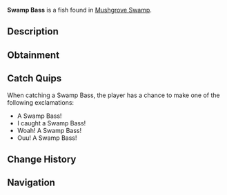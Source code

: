 {{FishInfobox
|image          = Swamp Bass.png
|rarity         = Common
|sea            = First Sea
|location       = [[Mushgrove Swamp]]
|sublocation    = 
|sources        = Fishing Rod
|radar_location = 
|xp             = 50
|weather        = Windy
|time           = 
|season         = Spring, Summer
|bait           = Worm
|base_weight    = 6
|base_value     = 60
|weight_range   = 4
|base_chance    = 80
|base_resil     = 80
}}
'''Swamp Bass''' is a {{Rarity|Common}} fish found in [[Mushgrove Swamp]].

== Description ==
{{Description|The Swamp Bass is species of Bass that can only be found in Swamp water. They are extremely similar to Smallmouth Bass besides their special adaptation; They have chameleon-like camouflage. This allows them to nearly entirely avoid being a prey of larger fish and Alligators.|Bestiary Entry}}

== Obtainment ==
{{Description|Can be found in Mushgrove Swamp.|Bestiary Hint}}
{{Fish Availability|
Mushgrove Swamp
|top_rods      = 
Free Spirit Rod\292467.62\161454.25;
Leviathan's Fang Rod\286531.22\144418.02;
Azure Of Lagoon\285779.43\180537.5;
Trident Rod\281895.68\129393.43;
No-Life Rod\268562.71\184873.67;
Flimsy Rod\175952.41\133652.27;
Training Rod\222090.93\179569.89;
Fang of the Eclipse\261567.58\168597.57;
Fast Rod\233743.77\184089.75;
Seraphic Rod\242759.7\183885.06;
Adventurer's Rod\232679.7\147222.39;
Blazebringer Rod\254931.24\167181.03;
Challenger's Rod\251613.72\168312.3;
Zeus Rod\248356.22\156946.12;
Verdant Shear Rod\246847.39\157349.58;
Rod Of The Forgotten Fang\241370.78\167912.91;
Depthseeker Rod\240152.57\143558.57;
Rod Of The Depths\239877.74\152721.14;
Volcanic Rod\237989.06\138551.26;
Avalanche Rod\237444.72\132475.96;
Rod Of The Exalted One\232179.85\143411.86;
Ethereal Prism Rod\231577.01\62932.71;
Astralhook Rod\229757.05\11895.17;
Steady Rod\115490.82\73340.9
|recommended   = Trident Rod
}}

== Catch Quips ==
When catching a Swamp Bass, the player has a chance to make one of the following exclamations:
* A Swamp Bass!
* I caught a Swamp Bass!
* Woah! A Swamp Bass!
* Ouu! A Swamp Bass!

== Change History ==
{{Change History|{{subst:Current Version}}}}

== Navigation ==
{{Fish Navbox|Mushgrove Swamp}}